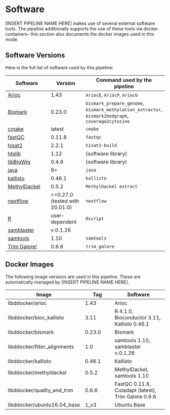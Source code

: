 # Software {#software}

[INSERT PIPELINE NAME HERE] makes use of several external software tools. The pipeline additionally supports the use of these tools via docker containers- this section also documents the docker images used in this mode.

## Software Versions

Here is the full list of software used by this pipeline:
    
Software | Version | Command used by the pipeline |
| ----- | ---- | ------- |
|[Arioc](https://github.com/RWilton/Arioc) | 1.43 | `AriocE`, `AriocP`, `AriocU` |
|[Bismark](https://www.bioinformatics.babraham.ac.uk/projects/bismark/) | 0.23.0 | `bismark_prepare_genome`, `bismark_methylation_extractor`, `bismark2bedgraph`, `coverage2cytosine` |
|[cmake](https://cmake.org/) | latest | `cmake` |
|[fastQC](http://www.bioinformatics.babraham.ac.uk/projects/fastqc) | 0.11.8 | `fastqc` |
|[hisat2](https://ccb.jhu.edu/software/hisat2/manual.shtml#obtaining-hisat2) | 2.2.1 | `hisat2-build` |
|[htslib](http://www.htslib.org/download/) | 1.12 | (software library) |
|[libBigWig](https://github.com/dpryan79/libBigWig) | 0.4.6 | (software library) |
|[java](http://www.oracle.com/technetwork/java/javase/downloads/index.html) | 8+ | `java` |
|[kallisto](https://pachterlab.github.io/kallisto/source) | 0.46.1 | `kallisto` |
|[MethylDackel](https://github.com/dpryan79/MethylDackel) | 0.5.2 | `MethylDackel extract` |
|[nextflow](https://www.nextflow.io/docs/latest/getstarted.html) | >=0.27.0 (tested with 20.01.0) | `nextflow` |
|[R](https://www.r-project.org/) | user-dependent | `Rscript` |
|[samblaster](https://github.com/GregoryFaust/samblaster) | v.0.1.26 |
|[samtools](http://www.htslib.org/download/) | 1.10 | `samtools` |
|[Trim Galore!](https://www.bioinformatics.babraham.ac.uk/projects/trim_galore/) | 0.6.6 | `trim_galore` |

## Docker Images {#docker-images}

The following image versions are used in this pipeline. These are automatically managed by [INSERT PIPELINE NAME HERE].

| Image | Tag | Software |
| ----- | ---- | ------- |
| libddocker/arioc | 1.43 | Arioc |
| libddocker/bioc_kallisto | 3.11 | R 4.1.0, Bioconductor 3.11, Kallisto 0.46.1 |
| libddocker/bismark | 0.23.0 | Bismark |
| libddocker/filter_alignments | 1.0 | samtools 1.10, samblaster v.0.1.26 |
| libddocker/kallisto | 0.46.1 | Kallisto |
| libddocker/methyldackel | 0.5.2 | MethylDackel, samtools 1.10 |
| libddocker/quality_and_trim | 0.6.6 | FastQC 0.11.8, Cutadapt (latest), Trim Galore 0.6.6 |
| libddocker/ubuntu16.04_base | 1_v3 | Ubuntu Base |

